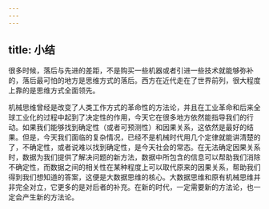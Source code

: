 ```yaml
---
---
---
```

title: 小结
---




很多时候，落后与先进的差距，不是购买一些机器或者引进一些技术就能够弥补的，落后最可怕的地方是思维方式的落后。西方在近代走在了世界前列，很大程度上靠的是思维方式全面领先。

机械思维曾经是改变了人类工作方式的革命性的方法论，并且在工业革命和后来全球工业化的过程中起到了决定性的作用，今天它在很多地方依然能指导我们的行动。如果我们能够找到确定性（或者可预测性）和因果关系，这依然是最好的结果。但是，今天我们面临的复杂情况，已经不是机械时代用几个定律就能讲清楚的了，不确定性，或者说难以找到确定性，是今天社会的常态。在无法确定因果关系时，数据为我们提供了解决问题的新方法，数据中所包含的信息可以帮助我们消除不确定性，而数据之间的相关性在某种程度上可以取代原来的因果关系，帮助我们得到我们想知道的答案，这便是大数据思维的核心。大数据思维和原有机械思维并非完全对立，它更多的是对后者的补充。在新的时代，一定需要新的方法论，也一定会产生新的方法论。